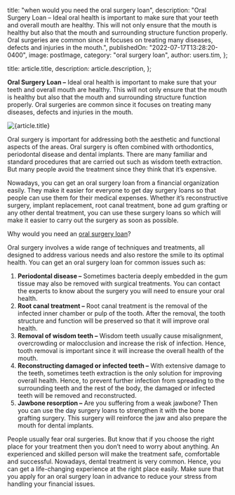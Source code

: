 
  title: "when would you need the oral surgery loan",
  description:
    "Oral Surgery Loan – Ideal oral health is important to make sure that your teeth and overall mouth are healthy. This will not only ensure that the mouth is healthy but also that the mouth and surrounding structure function properly. Oral surgeries are common since it focuses on treating many diseases, defects and injuries in the mouth.",
  publishedOn: "2022-07-17T13:28:20-0400",
  image: postImage,
  category: "oral surgery loan",
  author: users.tim,
};

  title: article.title,
  description: article.description,
};


**Oral Surgery Loan –** Ideal oral health is important to make sure that your teeth and overall mouth are healthy. This will not only ensure that the mouth is healthy but also that the mouth and surrounding structure function properly. Oral surgeries are common since it focuses on treating many diseases, defects and injuries in the mouth.

<Image src={postImage} alt={article.title} />

Oral surgery is important for addressing both the aesthetic and functional aspects of the areas. Oral surgery is often combined with orthodontics, periodontal disease and dental implants. There are many familiar and standard procedures that are carried out such as wisdom teeth extraction. But many people avoid the treatment since they think that it’s expensive.

Nowadays, you can get an oral surgery loan from a financial organization easily. They make it easier for everyone to get day surgery loans so that people can use them for their medical expenses. Whether it’s reconstructive surgery, implant replacement, root canal treatment, bone ad gum grafting or any other dental treatment, you can use these surgery loans so which will make it easier to carry out the surgery as soon as possible.

Why would you need an [oral surgery loan](https://tlc.com.au/)?

Oral surgery involves a wide range of techniques and treatments, all designed to address various needs and also restore the smile to its optimal health. You can get an oral surgery loan for common issues such as:

1.  **Periodontal disease –** Sometimes bacteria deeply embedded in the gum tissue may also be removed with surgical treatments. You can contact the experts to know about the surgery you will need to ensure your oral health.
2.  **Root canal treatment –** Root canal treatment is the removal of the infected inner chamber or pulp of the tooth. After the removal, the tooth structure and function will be preserved so that it will improve oral health.
3.  **Removal of wisdom teeth –** Wisdom teeth usually cause misalignment, overcrowding or malocclusion and increase the risk of infection. Hence, tooth removal is important since it will increase the overall health of the mouth.
4.  **Reconstructing damaged or infected teeth –** With extensive damage to the teeth, sometimes teeth extraction is the only solution for improving overall health. Hence, to prevent further infection from spreading to the surrounding teeth and the rest of the body, the damaged or infected teeth will be removed and reconstructed.
5.  **Jawbone resorption –** Are you suffering from a weak jawbone? Then you can use the day surgery loans to strengthen it with the bone grafting surgery. This surgery will reinforce the jaw and also prepare the mouth for dental implants.

People usually fear oral surgeries. But know that if you choose the right place for your treatment then you don’t need to worry about anything. An experienced and skilled person will make the treatment safe, comfortable and successful. Nowadays, dental treatment is very common. Hence, you can get a life-changing experience at the right place easily. Make sure that you apply for an oral surgery loan in advance to reduce your stress from handling your financial issues.
